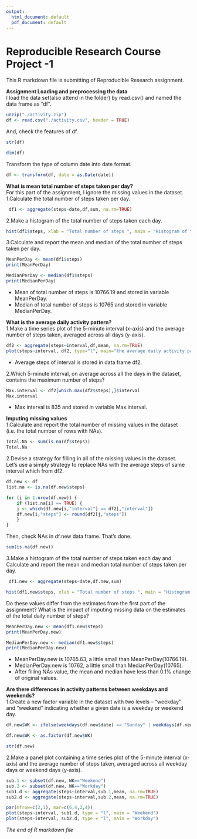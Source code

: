 ```yaml
---
output:
  html_document: default
  pdf_document: default
---
```

Reproducible Research Course Project -1
========================================

This R markdown file is submitting of Reproducible Research assignment.  

**Assignment ** 
**Loading and preprocessing the data**  
I load the data set(also attend in the folder) by read.csv() and named the data frame as "df".
```R
unzip("./activity.zip")
df <- read.csv("./activity.csv", header = TRUE)
```
And, check the features of df.  
```R
str(df)

dim(df)
```
Transform the type of column date into date format.
```R
df <- transform(df, date = as.Date(date))
```

**What is mean total number of steps taken per day?**  
For this part of the assignment, I ignore the missing values in the dataset.  
1.Calculate the total number of steps taken per day.  
```R
 df1 <- aggregate(steps~date,df,sum, na.rm=TRUE)
```
2.Make a histogram of the total number of steps taken each day.  
```R
hist(df1$steps, xlab = "Total number of steps ", main = "Histogram of total steps per day")
```

3.Calculate and report the mean and median of the total number of steps taken per day.  
```R
MeanPerDay <- mean(df1$steps)
print(MeanPerDay)

MedianPerDay <- median(df1$steps)
print(MedianPerDay)
```
* Mean of total number of steps is 10766.19 and stored in variable MeanPerDay.  
* Median of total number of steps is 10765 and stored in variable MedianPerDay.  


**What is the average daily activity pattern?**  
1.Make a time series plot of the 5-minute interval (x-axis) and the average number of steps taken, averaged across all days (y-axis).
```R
df2 <- aggregate(steps~interval,df,mean, na.rm=TRUE)
plot(steps~interval, df2, type="l", main="the average daily activity pattern")
```
  
* Average steps of interval is stored in data frame df2.  
  
2.Which 5-minute interval, on average across all the days in the dataset, contains the maximum number of steps?  
```R
Max.interval <- df2[which.max(df2$steps),]$interval
Max.interval
```
* Max interval is 835 and stored in variable Max.interval.  


**Imputing missing values**  
1.Calculate and report the total number of missing values in the dataset (i.e. the total number of rows with NAs).   
```R
Total.Na <- sum(is.na(df$steps))
Total.Na
```

2.Devise a strategy for filling in all of the missing values in the dataset.  
Let's use a simply strategy to replace NAs with the average steps of same interval which from df2.  
```R
df.new <- df
list.na <- is.na(df.new$steps)

for (i in 1:nrow(df.new)) {
    if (list.na[i] == TRUE) {
    j <- which(df.new[i,"interval"] == df2[,"interval"])
    df.new[i,"steps"] <- round(df2[j,"steps"])
    }
}
```

Then, check NAs in df.new data frame. That's done.
```R
sum(is.na(df.new))
```

3.Make a histogram of the total number of steps taken each day and Calculate and report the mean and median total number of steps taken per day.   
```R
 df1.new <- aggregate(steps~date,df.new,sum)
```

```R
hist(df1.new$steps, xlab = "Total number of steps ", main = "Histogram of total steps per day")
```

Do these values differ from the estimates from the first part of the assignment? What is the impact of imputing missing data on the estimates of the total daily number of steps?
```R
MeanPerDay.new <- mean(df1.new$steps)
print(MeanPerDay.new)

MedianPerDay.new <- median(df1.new$steps)
print(MedianPerDay.new)
```
* MeanPerDay.new is 10765.63, a little small than MeanPerDay(10766.19).
* MedianPerDay.new is 10762, a little small than MedianPerDay(10765).
* After filling NAs value, the mean and median have less than 0.1% change of original values.


**Are there differences in activity patterns between weekdays and weekends?**  
1.Create a new factor variable in the dataset with two levels – “weekday” and “weekend” indicating whether a given date is a weekday or weekend day.  
```R
df.new$WK <- ifelse(weekdays(df.new$date) == "Sunday" | weekdays(df.new$date) == "Saturday", "Weekend", "Workday")

df.new$WK <- as.factor(df.new$WK)
```

```R
str(df.new)
```


2.Make a panel plot containing a time series plot of the 5-minute interval (x-axis) and the average number of steps taken, averaged across all weekday days or weekend days (y-axis).   
```R
sub.1 <- subset(df.new, WK=="Weekend")
sub.2 <- subset(df.new, WK=="Workday")
sub1.d <- aggregate(steps~interval,sub.1,mean, na.rm=TRUE)
sub2.d <- aggregate(steps~interval,sub.2,mean, na.rm=TRUE)

par(mfrow=c(2,1), mar=c(6,4,2,4))
plot(steps~interval, sub1.d, type = "l", main = "Weekend")
plot(steps~interval, sub2.d, type = "l", main = "Workday")
```



*The end of R markdown file*


